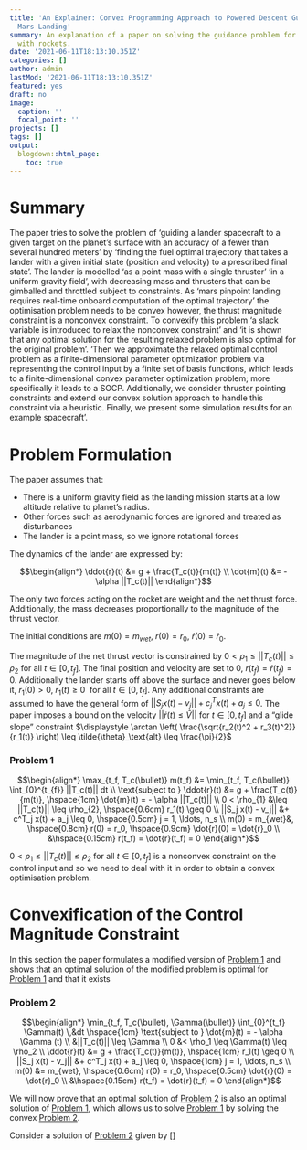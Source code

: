 ```yaml
---
title: 'An Explainer: Convex Programming Approach to Powered Descent Guidance for
  Mars Landing'
summary: An explanation of a paper on solving the guidance problem for pinpoint landing
  with rockets.
date: '2021-06-11T18:13:10.351Z'
categories: []
author: admin
lastMod: '2021-06-11T18:13:10.351Z'
featured: yes
draft: no
image:
  caption: ''
  focal_point: ''
projects: []
tags: []
output:
  blogdown::html_page:
    toc: true
---
```


# Summary

The paper tries to solve the problem of 'guiding a lander spacecraft to a given target on the planet's surface with an accuracy of a fewer than several hundred meters' by 'finding the fuel optimal trajectory that takes a lander with a given initial state (position and velocity) to a prescribed final state'. The lander is modelled 'as a point mass with a single thruster' 'in a uniform gravity field', with decreasing mass and thrusters that can be gimballed and throttled subject to constraints. As 'mars pinpoint landing requires real-time onboard computation of the optimal trajectory' the optimisation problem needs to be convex however, the thrust magnitude constraint is a nonconvex constraint. To convexify this problem 'a slack variable is introduced to relax the nonconvex constraint' and 'it is shown that any optimal solution for the resulting relaxed problem is also optimal for the original problem'. 'Then we approximate the relaxed optimal control problem as a finite-dimensional parameter optimization problem via representing the control input by a finite set of basis functions, which leads to a finite-dimensional  convex  parameter  optimization  problem;  more specifically it leads to a SOCP. Additionally, we consider thruster pointing constraints and extend our convex solution approach to handle this constraint via a heuristic. Finally, we present some simulation results for an example spacecraft'.

# Problem Formulation

The paper assumes that:

- There is a uniform gravity field as the landing mission starts at a low altitude relative to planet's radius.
- Other forces such as aerodynamic forces are ignored and treated as disturbances
- The lander is a point mass, so we ignore rotational forces
  
The dynamics of the lander are expressed by:

$$\begin{align*}
  \ddot{r}(t) &= g + \frac{T_c(t)}{m(t)} \\
  \dot{m}(t) &= - \alpha ||T_c(t)||
\end{align*}$$

The only two forces acting on the rocket are weight and the net thrust force. Additionally, the mass decreases proportionally to the magnitude of the thrust vector.

The initial conditions are $m(0) = m_{wet}$, $r(0) = r_0$, $\dot{r}(0) = \dot{r}_0$.

The magnitude of the net thrust vector is constrained by $0 < \rho_{1} \leq ||T_c(t)|| \leq \rho_{2} \text{ for all } t \in [0, t_f]$. The final position and velocity are set to 0, $r(t_{f}) =\dot{r}(t_{f}) = 0$. Additionally the lander starts off above the surface and never goes below it, $r_{1}(0) > 0$, $r_{1}(t) \geq 0 \ \ \text{for all} \ t \in [0, t_{f}]$. Any additional constraints are assumed to have the general form of $||S_j x(t) - v_j|| + c^T_j x(t) + a_j \leq 0$. The paper imposes a bound on the velocity $|| \dot{r}(t) \leq \hat{V}|| \text{ for } t \in [0, t_f]$ and a "glide slope" constraint $\displaystyle \arctan \left( \frac{\sqrt{r_2(t)^2 + r_3(t)^2}}{r_1(t)} \right) \leq \tilde{\theta}_\text{alt} \leq \frac{\pi}{2}$

### Problem 1

$$\begin{align*}
  \max_{t_f, T_c(\bullet)} m(t_f) &= \min_{t_f, T_c(\bullet)} \int_{0}^{t_{f}} ||T_c(t)|| dt \\
  \text{subject to } \ddot{r}(t) &= g + \frac{T_c(t)}{m(t)}, \hspace{1cm} \dot{m}(t) = - \alpha ||T_c(t)|| \\
  0 < \rho_{1} &\leq ||T_c(t)|| \leq \rho_{2}, \hspace{0.6cm} r_1(t) \geq 0 \\
  ||S_j x(t) - v_j|| &+ c^T_j x(t) + a_j \leq 0, \hspace{0.5cm} j = 1, \ldots, n_s \\
  m(0) = m_{wet}&, \hspace{0.8cm} r(0) = r_0, \hspace{0.9cm} \dot{r}(0) = \dot{r}_0 \\
  &\hspace{0.15cm} r(t_f) = \dot{r}(t_f) = 0
\end{align*}$$

$0 < \rho_{1} \leq ||T_c(t)|| \leq \rho_{2} \text{ for all } t \in [0, t_f]$ is a nonconvex constraint on the control input and so we need to deal with it in order to obtain a convex optimisation problem.

# Convexification of the Control Magnitude Constraint

In this section the paper formulates a modified version of [Problem 1] and shows that an optimal solution of the modified problem is optimal for [Problem 1] and that it exists

### Problem 2

$$\begin{align*}
  \min_{t_f, T_c(\bullet), \Gamma(\bullet)} \int_{0}^{t_f} \Gamma(t) \,&dt \hspace{1cm} \text{subject to } \dot{m}(t) = - \alpha \Gamma (t) \\
  &||T_c(t)|| \leq \Gamma \\
  0 &< \rho_1 \leq \Gamma(t) \leq \rho_2 \\
  \ddot{r}(t) &= g + \frac{T_c(t)}{m(t)}, \hspace{1cm} r_1(t) \geq 0 \\
  ||S_j x(t) - v_j|| &+ c^T_j x(t) + a_j \leq 0, \hspace{1cm} j = 1, \ldots, n_s \\
  m(0) &= m_{wet}, \hspace{0.6cm} r(0) = r_0, \hspace{0.5cm} \dot{r}(0) = \dot{r}_0 \\
  &\hspace{0.15cm} r(t_f) = \dot{r}(t_f) = 0 
\end{align*}$$

We will now prove that an optimal solution of [Problem 2] is also an optimal solution of [Problem 1], which allows us to solve [Problem 1] by solving the convex [Problem 2]. 

::: {.lemma}
Consider a solution of [Problem 2] given by []
:::